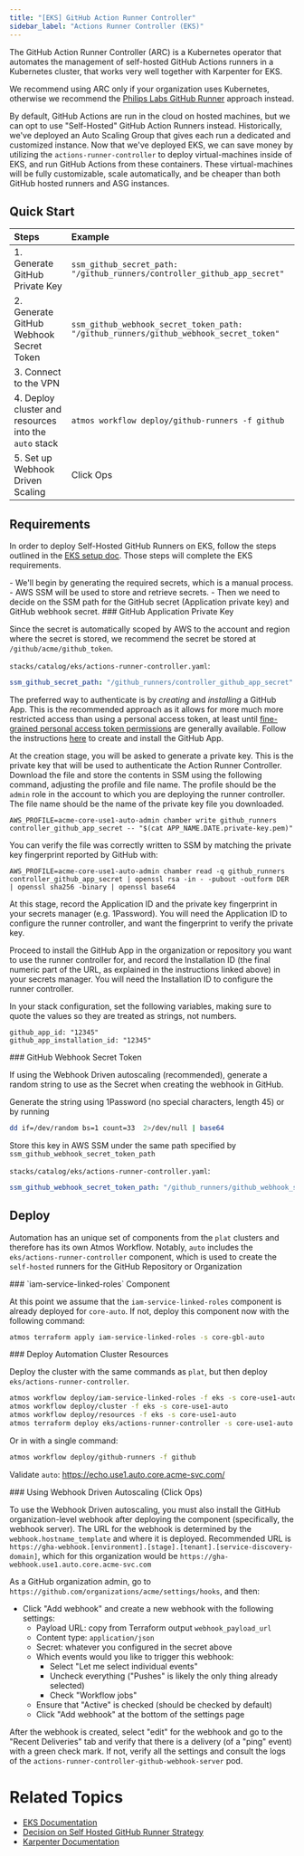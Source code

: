 ```yaml
---
title: "[EKS] GitHub Action Runner Controller"
sidebar_label: "Actions Runner Controller (EKS)"
---
```


<Intro>
The GitHub Action Runner Controller (ARC) is a Kubernetes operator that automates the management of self-hosted GitHub Actions runners in a Kubernetes cluster, that works very well together with Karpenter for EKS.
</Intro>

<Note title="IMPORTANT">We recommend using ARC only if your organization uses Kubernetes, otherwise we recommend the [Philips Labs GitHub Runner](/layers/github-actions/philips-labs-github-runners) approach instead.</Note>

By default, GitHub Actions are run in the cloud on hosted machines, but we can opt to use "Self-Hosted" GitHub Action
Runners instead. Historically, we've deployed an Auto Scaling Group that gives each run a dedicated and customized
instance. Now that we've deployed EKS, we can save money by utilizing the `actions-runner-controller` to deploy
virtual-machines inside of EKS, and run GitHub Actions from these containers. These virtual-machines will be fully
customizable, scale automatically, and be cheaper than both GitHub hosted runners and ASG instances.

## Quick Start

| Steps                                                 | Example                                                                               |
| :---------------------------------------------------- | :------------------------------------------------------------------------------------ |
| 1. Generate GitHub Private Key                        | `ssm_github_secret_path: "/github_runners/controller_github_app_secret"`              |
| 2. Generate GitHub Webhook Secret Token               | `ssm_github_webhook_secret_token_path: "/github_runners/github_webhook_secret_token"` |
| 3. Connect to the VPN                                 |                                                                                       |
| 4. Deploy cluster and resources into the `auto` stack | `atmos workflow deploy/github-runners -f github`                                      |
| 5. Set up Webhook Driven Scaling                      | Click Ops                                                                             |

## Requirements

In order to deploy Self-Hosted GitHub Runners on EKS, follow the steps outlined in the [EKS setup doc](/layers/eks). Those steps will complete the EKS requirements.

<KeyPoints title="Overview">
  - We'll begin by generating the required secrets, which is a manual process.
  - AWS SSM will be used to store and retrieve secrets.
  - Then we need to decide on the SSM path for the GitHub secret (Application private key) and GitHub webhook secret.
</KeyPoints>

<Step>
  ### <StepNumber/> GitHub Application Private Key

  Since the secret is automatically scoped by AWS to the account and region where the secret is stored, we recommend the
  secret be stored at `/github/acme/github_token`.

  `stacks/catalog/eks/actions-runner-controller.yaml`:

  ```yaml
  ssm_github_secret_path: "/github_runners/controller_github_app_secret"
  ```

  The preferred way to authenticate is by _creating_ and _installing_ a GitHub App. This is the recommended approach as it
  allows for more much more restricted access than using a personal access token, at least until
  [fine-grained personal access token permissions](https://github.blog/2022-10-18-introducing-fine-grained-personal-access-tokens-for-github/)
  are generally available. Follow the instructions
  [here](https://github.com/actions/actions-runner-controller/blob/master/docs/authenticating-to-the-github-api.md) to
  create and install the GitHub App.

  At the creation stage, you will be asked to generate a private key. This is the private key that will be used to
  authenticate the Action Runner Controller. Download the file and store the contents in SSM using the following command,
  adjusting the profile and file name. The profile should be the `admin` role in the account to which you are deploying
  the runner controller. The file name should be the name of the private key file you downloaded.

  ```
  AWS_PROFILE=acme-core-use1-auto-admin chamber write github_runners controller_github_app_secret -- "$(cat APP_NAME.DATE.private-key.pem)"
  ```

  You can verify the file was correctly written to SSM by matching the private key fingerprint reported by GitHub with:

  ```
  AWS_PROFILE=acme-core-use1-auto-admin chamber read -q github_runners controller_github_app_secret | openssl rsa -in - -pubout -outform DER | openssl sha256 -binary | openssl base64
  ```

  At this stage, record the Application ID and the private key fingerprint in your secrets manager (e.g. 1Password). You
  will need the Application ID to configure the runner controller, and want the fingerprint to verify the private key.

  Proceed to install the GitHub App in the organization or repository you want to use the runner controller for, and
  record the Installation ID (the final numeric part of the URL, as explained in the instructions linked above) in your
  secrets manager. You will need the Installation ID to configure the runner controller.

  In your stack configuration, set the following variables, making sure to quote the values so they are treated as
  strings, not numbers.

  ```
  github_app_id: "12345"
  github_app_installation_id: "12345"
  ```
</Step>

<Step>
  ### <StepNumber/> GitHub Webhook Secret Token

  If using the Webhook Driven autoscaling (recommended), generate a random string to use as the Secret when creating the
  webhook in GitHub.

  Generate the string using 1Password (no special characters, length 45) or by running

  ```bash
  dd if=/dev/random bs=1 count=33  2>/dev/null | base64
  ```

  Store this key in AWS SSM under the same path specified by `ssm_github_webhook_secret_token_path`

  `stacks/catalog/eks/actions-runner-controller.yaml`:

  ```yaml
  ssm_github_webhook_secret_token_path: "/github_runners/github_webhook_secret_token"
  ```
</Step>

## Deploy

Automation has an unique set of components from the `plat` clusters and therefore has its own Atmos Workflow. Notably,
`auto` includes the `eks/actions-runner-controller` component, which is used to create the `self-hosted` runners for the
GitHub Repository or Organization

<Step>
  ### <StepNumber/> `iam-service-linked-roles` Component

  At this point we assume that the `iam-service-linked-roles` component is already deployed for `core-auto`. If not,
  deploy this component now with the following command:

  ```bash
  atmos terraform apply iam-service-linked-roles -s core-gbl-auto
  ```
</Step>

<Step>
  ### <StepNumber/> Deploy Automation Cluster Resources

  Deploy the cluster with the same commands as `plat`, but then deploy `eks/actions-runner-controller`.

  ```bash
  atmos workflow deploy/iam-service-linked-roles -f eks -s core-use1-auto
  atmos workflow deploy/cluster -f eks -s core-use1-auto
  atmos workflow deploy/resources -f eks -s core-use1-auto
  atmos terraform deploy eks/actions-runner-controller -s core-use1-auto
  ```

  Or in with a single command:

  ```bash
  atmos workflow deploy/github-runners -f github
  ```

  Validate `auto`: https://echo.use1.auto.core.acme-svc.com/
</Step>

<Step>
  ### <StepNumber/> Using Webhook Driven Autoscaling (Click Ops)

  To use the Webhook Driven autoscaling, you must also install the GitHub organization-level webhook after deploying the
  component (specifically, the webhook server). The URL for the webhook is determined by the `webhook.hostname_template`
  and where it is deployed. Recommended URL is
  `https://gha-webhook.[environment].[stage].[tenant].[service-discovery-domain]`, which for this organization would be
  `https://gha-webhook.use1.auto.core.acme-svc.com`

  As a GitHub organization admin, go to
  `https://github.com/organizations/acme/settings/hooks`, and then:

  - Click "Add webhook" and create a new webhook with the following settings:
    - Payload URL: copy from Terraform output `webhook_payload_url`
    - Content type: `application/json`
    - Secret: whatever you configured in the secret above
    - Which events would you like to trigger this webhook:
      - Select "Let me select individual events"
      - Uncheck everything ("Pushes" is likely the only thing already selected)
      - Check "Workflow jobs"
    - Ensure that "Active" is checked (should be checked by default)
    - Click "Add webhook" at the bottom of the settings page

  After the webhook is created, select "edit" for the webhook and go to the "Recent Deliveries" tab and verify that there
  is a delivery (of a "ping" event) with a green check mark. If not, verify all the settings and consult the logs of the
  `actions-runner-controller-github-webhook-server` pod.
</Step>

# Related Topics

- [EKS Documentation](/components/category/eks/)
- [Decision on Self Hosted GitHub Runner Strategy](/layers/software-delivery/design-decisions/decide-on-self-hosted-github-runner-strategy#self-hosted-runners-on-kubernetes)
- [Karpenter Documentation](https://karpenter.sh/)
